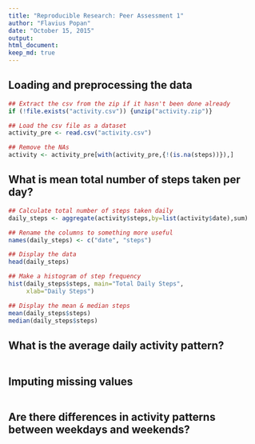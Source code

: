 ```yaml
---
title: "Reproducible Research: Peer Assessment 1"
author: "Flavius Popan"
date: "October 15, 2015"
output: 
html_document:
keep_md: true
---
```



## Loading and preprocessing the data
```r
## Extract the csv from the zip if it hasn't been done already
if (!file.exists("activity.csv")) {unzip("activity.zip")}

## Load the csv file as a dataset
activity_pre <- read.csv("activity.csv")

## Remove the NAs
activity <- activity_pre[with(activity_pre,{!(is.na(steps))}),]
```


## What is mean total number of steps taken per day?
```r
## Calculate total number of steps taken daily
daily_steps <- aggregate(activity$steps,by=list(activity$date),sum)

## Rename the columns to something more useful
names(daily_steps) <- c("date", "steps")

## Display the data
head(daily_steps)

## Make a histogram of step frequency
hist(daily_steps$steps, main="Total Daily Steps", 
     xlab="Daily Steps")

## Display the mean & median steps
mean(daily_steps$steps)
median(daily_steps$steps)
```


## What is the average daily activity pattern?
```r

```


## Imputing missing values
```r

```


## Are there differences in activity patterns between weekdays and weekends?
```r

```
